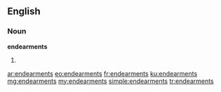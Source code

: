 ==English==

===Noun===
'''endearments'''

# {{plural of|endearment}}

[[ar:endearments]]
[[eo:endearments]]
[[fr:endearments]]
[[ku:endearments]]
[[mg:endearments]]
[[my:endearments]]
[[simple:endearments]]
[[tr:endearments]]